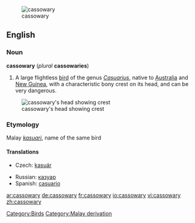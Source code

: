[[Image:Casuarius casuarius - double-wattled cassowary.jpg|thumb|cassowary]]

==English==
===Noun===
'''cassowary''' (''plural'' '''cassowaries''')

# A large flightless [[bird]] of the genus ''[[Casuarius]]'', native to [[Australia]] and [[New Guinea]], with a characteristic bony crest on its head, and can be very dangerous.

[[Image:Cassowary head frontal.jpg|thumb|cassowary's head showing crest]]

===Etymology===
Malay ''[[kasuari]]'', name of the same bird

====Translations====
{{top}}
*Czech: [[kasuár]]
{{mid}}
*Russian: [[казуар]]
*Spanish: [[casuario]] {{m}}
{{bottom}}

[[Category:Birds]]
[[Category:Malay derivation]]

[[ar:cassowary]]
[[de:cassowary]]
[[fr:cassowary]]
[[io:cassowary]]
[[vi:cassowary]]
[[zh:cassowary]]